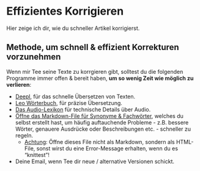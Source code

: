 # Effizientes Korrigieren

Hier zeige ich dir, wie du schneller Artikel korrigierst.

## Methode, um schnell & effizient Korrekturen vorzunehmen

Wenn mir Tee seine Texte zu korrgieren gibt, solltest du die folgenden Programme immer offen & bereit haben, **um so wenig Zeit wie möglich zu verlieren**:

- [Deepl](https://www.deepl.com/translator), für das schnelle Übersetzen von Texten.
- [Leo Wörterbuch](https://dict.leo.org/französisch-deutsch/), für präzise Übersetzung.
- [Das Audio-Lexikon](https://www.fairaudio.de/lexikon/) für technische Details über Audio.
- [Öffne das Markdown-File für Synonyme & Fachwörter](../Theorie/Template-Synonyme-und-Fachwörter.html), welches du selbst erstellt hast, um häufig auftauchende Probleme - z.B. bessere Wörter, genauere Ausdrücke oder Beschreibungen etc. - schneller zu regeln.
  - <u>Achtung</u>: Öffne dieses File nicht als Markdown, sondern als HTML-File, sonst wirst du eine Error-Message erhalten, wenn du es "knittest"!
- Deine Email, wenn Tee dir neue / alternative Versionen schickt.

